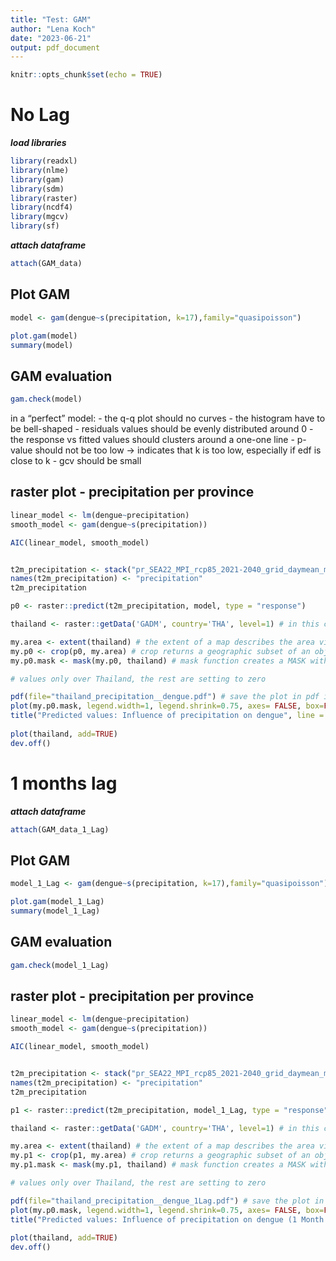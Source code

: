 ```yaml
---
title: "Test: GAM"
author: "Lena Koch"
date: "2023-06-21"
output: pdf_document
---
```


```r
knitr::opts_chunk$set(echo = TRUE)
```

# No Lag 

***load libraries***
```r
library(readxl)
library(nlme)
library(gam)
library(sdm)
library(raster)
library(ncdf4)
library(mgcv)
library(sf)
```


***attach dataframe***
```r
attach(GAM_data)
```


## Plot GAM 
```r
model <- gam(dengue~s(precipitation, k=17),family="quasipoisson")

plot.gam(model)
summary(model)
```


## GAM evaluation
```r
gam.check(model)
```

in a “perfect” model: 
- the q-q plot should no curves
- the histogram have to be bell-shaped
- residuals values should be evenly distributed around 0
- the response vs fitted values should clusters around a one-one line
- p-value should not be too low -> indicates that k is too low, especially if edf is close to k
- gcv should be small 


## raster plot - precipitation per province
```r
linear_model <- lm(dengue~precipitation)
smooth_model <- gam(dengue~s(precipitation))

AIC(linear_model, smooth_model)


t2m_precipitation <- stack("pr_SEA22_MPI_rcp85_2021-2040_grid_daymean_monmean_swm_timmean_thai.nc")
names(t2m_precipitation) <- "precipitation"
t2m_precipitation

p0 <- raster::predict(t2m_precipitation, model, type = "response")
```

```r
thailand <- raster::getData('GADM', country='THA', level=1) # in this case Thailand boundary is loaded

my.area <- extent(thailand) # the extent of a map describes the area visible on the map
my.p0 <- crop(p0, my.area) # crop returns a geographic subset of an object as specified by an Extent object 
my.p0.mask <- mask(my.p0, thailand) # mask function creates a MASK with values 1 and NULL, actually it plots 

# values only over Thailand, the rest are setting to zero

pdf(file="thailand_precipitation__dengue.pdf") # save the plot in pdf in your directory
plot(my.p0.mask, legend.width=1, legend.shrink=0.75, axes= FALSE, box=FALSE) 
title("Predicted values: Influence of precipitation on dengue", line = -1) 
 
plot(thailand, add=TRUE) 
dev.off()
```


# 1 months lag 

***attach dataframe***
```r
attach(GAM_data_1_Lag)
```


## Plot GAM 
```r
model_1_Lag <- gam(dengue~s(precipitation, k=17),family="quasipoisson")

plot.gam(model_1_Lag)
summary(model_1_Lag)
```


## GAM evaluation
```r
gam.check(model_1_Lag)
```


## raster plot - precipitation per province
```r
linear_model <- lm(dengue~precipitation)
smooth_model <- gam(dengue~s(precipitation))

AIC(linear_model, smooth_model)


t2m_precipitation <- stack("pr_SEA22_MPI_rcp85_2021-2040_grid_daymean_monmean_swm_timmean_thai.nc")
names(t2m_precipitation) <- "precipitation"
t2m_precipitation

p1 <- raster::predict(t2m_precipitation, model_1_Lag, type = "response")
```

```r
thailand <- raster::getData('GADM', country='THA', level=1) # in this case Thailand boundary is loaded

my.area <- extent(thailand) # the extent of a map describes the area visible on the map
my.p1 <- crop(p1, my.area) # crop returns a geographic subset of an object as specified by an Extent object 
my.p1.mask <- mask(my.p1, thailand) # mask function creates a MASK with values 1 and NULL, actually it plots 

# values only over Thailand, the rest are setting to zero

pdf(file="thailand_precipitation__dengue_1Lag.pdf") # save the plot in pdf in your directory
plot(my.p0.mask, legend.width=1, legend.shrink=0.75, axes= FALSE, box=FALSE) 
title("Predicted values: Influence of precipitation on dengue (1 Month Lag)", line = -1) 
 
plot(thailand, add=TRUE) 
dev.off()
```

